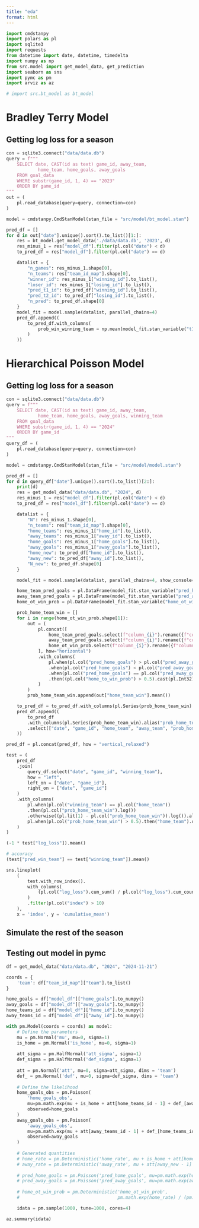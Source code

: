 ```yaml
---
title: "eda"
format: html
---
```



```python
import cmdstanpy
import polars as pl
import sqlite3
import requests
from datetime import date, datetime, timedelta 
import numpy as np
from src.model import get_model_data, get_prediction
import seaborn as sns
import pymc as pm
import arviz as az

# import src.bt_model as bt_model

```


# Bradley Terry Model

## Getting log loss for a season
```python

con = sqlite3.connect("data/data.db") 
query = f"""
    SELECT date, CAST(id as text) game_id, away_team, 
            home_team, home_goals, away_goals
    FROM goal_data
    WHERE substr(game_id, 1, 4) == "2023"
    ORDER BY game_id
"""
out = (
    pl.read_database(query=query, connection=con)
)

model = cmdstanpy.CmdStanModel(stan_file = "src/model/bt_model.stan")

pred_df = []
for d in out["date"].unique().sort().to_list()[1:]:
    res = bt_model.get_model_data('./data/data.db', '2023', d)
    res_minus_1 = res["model_df"].filter(pl.col("date") < d)
    to_pred_df = res["model_df"].filter(pl.col("date") == d)

    datalist = {
        "n_games": res_minus_1.shape[0],
        "n_teams": res["team_id_map"].shape[0],
        "winner_id": res_minus_1["winning_id"].to_list(),
        "loser_id": res_minus_1["losing_id"].to_list(),
        "pred_t1_id": to_pred_df["winning_id"].to_list(),
        "pred_t2_id": to_pred_df["losing_id"].to_list(),
        "n_pred": to_pred_df.shape[0]
    }
    model_fit = model.sample(datalist, parallel_chains=4)
    pred_df.append((
        to_pred_df.with_columns(
            prob_win_winning_team = np.mean(model_fit.stan_variable("t1_pred"), axis=0)
        )
    ))


```







# Hierarchical Poisson Model
## Getting log loss for a season

```python
con = sqlite3.connect("data/data.db") 
query = f"""
    SELECT date, CAST(id as text) game_id, away_team, 
            home_team, home_goals, away_goals, winning_team
    FROM goal_data
    WHERE substr(game_id, 1, 4) == "2024"
    ORDER BY game_id
"""
query_df = (
    pl.read_database(query=query, connection=con)
)

model = cmdstanpy.CmdStanModel(stan_file = "src/model/model.stan")

pred_df = []
for d in query_df["date"].unique().sort().to_list()[2:]:
    print(d)
    res = get_model_data("data/data.db", "2024", d)
    res_minus_1 = res["model_df"].filter(pl.col("date") < d)
    to_pred_df = res["model_df"].filter(pl.col("date") == d)

    datalist = {
        "N": res_minus_1.shape[0],
        "n_teams": res["team_id_map"].shape[0],
        "home_teams": res_minus_1["home_id"].to_list(),
        "away_teams": res_minus_1["away_id"].to_list(),
        "home_goals": res_minus_1["home_goals"].to_list(),
        "away_goals": res_minus_1["away_goals"].to_list(),
        "home_new": to_pred_df["home_id"].to_list(),
        "away_new": to_pred_df["away_id"].to_list(),
        "N_new": to_pred_df.shape[0]
    }

    model_fit = model.sample(datalist, parallel_chains=4, show_console=False, refresh=None)

    home_team_pred_goals = pl.DataFrame(model_fit.stan_variable("pred_home_goals"))
    away_team_pred_goals = pl.DataFrame(model_fit.stan_variable("pred_away_goals"))
    home_ot_win_prob = pl.DataFrame(model_fit.stan_variable("home_ot_win_prob"))

    prob_home_team_win = []
    for i in range(home_ot_win_prob.shape[1]):
        out = (
            pl.concat([
                home_team_pred_goals.select(f"column_{i}").rename({f"column_{i}": "pred_home_goals"}),
                away_team_pred_goals.select(f"column_{i}").rename({f"column_{i}": "pred_away_goals"}),
                home_ot_win_prob.select(f"column_{i}").rename({f"column_{i}": "home_to_win_prob"})
            ], how="horizontal")
            .with_columns(
                pl.when(pl.col("pred_home_goals") > pl.col("pred_away_goals")).then(1)
                .when(pl.col("pred_home_goals") < pl.col("pred_away_goals")).then(0)
                .when(pl.col("pred_home_goals") == pl.col("pred_away_goals"))
                .then((pl.col("home_to_win_prob") > 0.5).cast(pl.Int32)).alias("home_team_win")
            )
        )
        prob_home_team_win.append(out["home_team_win"].mean())

    to_pred_df = to_pred_df.with_columns(pl.Series(prob_home_team_win).alias("prob_home_team_win"))
    pred_df.append((
        to_pred_df
        .with_columns(pl.Series(prob_home_team_win).alias("prob_home_team_win"))
        .select(["date", "game_id", "home_team", "away_team", "prob_home_team_win"])
    ))

pred_df = pl.concat(pred_df, how = "vertical_relaxed")
```



```python


test = (
    pred_df
    .join(
        query_df.select("date", "game_id", "winning_team"),
        how = "left",
        left_on = ["date", "game_id"],
        right_on = ["date", "game_id"]
    )
    .with_columns(
        pl.when(pl.col("winning_team") == pl.col("home_team"))
        .then(pl.col("prob_home_team_win").log())
        .otherwise((pl.lit(1) - pl.col("prob_home_team_win")).log()).alias("log_loss"),
        pl.when(pl.col("prob_home_team_win") > 0.5).then("home_team").otherwise("away_team").alias("pred_win_team")
    )
)

(-1 * test["log_loss"]).mean()

# accuracy
(test["pred_win_team"] == test["winning_team"]).mean()

```


```python
sns.lineplot(
    (
        test.with_row_index().
        with_columns(
            (pl.col("log_loss").cum_sum() / pl.col("log_loss").cum_count()).alias("cumulative_mean")
        )
        .filter(pl.col("index") > 10)
    ), 
    x = 'index', y = 'cumulative_mean')
```

## Simulate the rest of the season



## Testing out model in pymc

```python
df = get_model_data("data/data.db", "2024", "2024-11-21")

coords = {
    'team': df["team_id_map"]["team"].to_list()
}

home_goals = df["model_df"]["home_goals"].to_numpy()
away_goals = df["model_df"]["away_goals"].to_numpy()
home_teams_id = df["model_df"]["home_id"].to_numpy()
away_teams_id = df["model_df"]["away_id"].to_numpy()

with pm.Model(coords = coords) as model:
    # Define the parameters
    mu = pm.Normal('mu', mu=0, sigma=1)
    is_home = pm.Normal('is_home', mu=0, sigma=1)
    
    att_sigma = pm.HalfNormal('att_sigma', sigma=1)
    def_sigma = pm.HalfNormal('def_sigma', sigma=1)
    
    att = pm.Normal('att', mu=0, sigma=att_sigma, dims = 'team')
    def_ = pm.Normal('def', mu=0, sigma=def_sigma, dims = 'team')
    
    # Define the likelihood
    home_goals_obs = pm.Poisson(
        'home_goals_obs', 
        mu=pm.math.exp(mu + is_home + att[home_teams_id - 1] + def_[away_teams_id - 1]), 
        observed=home_goals
    )
    away_goals_obs = pm.Poisson(
        'away_goals_obs', 
        mu=pm.math.exp(mu + att[away_teams_id - 1] + def_[home_teams_id - 1]), 
        observed=away_goals
    )
    
    # Generated quantities
    # home_rate = pm.Deterministic('home_rate', mu + is_home + att[home_new - 1] + def_[away_new - 1])
    # away_rate = pm.Deterministic('away_rate', mu + att[away_new - 1] + def_[home_new - 1])
    
    # pred_home_goals = pm.Poisson('pred_home_goals', mu=pm.math.exp(home_rate), shape=N_new)
    # pred_away_goals = pm.Poisson('pred_away_goals', mu=pm.math.exp(away_rate), shape=N_new)
    
    # home_ot_win_prob = pm.Deterministic('home_ot_win_prob', 
    #                                     pm.math.exp(home_rate) / (pm.math.exp(home_rate) + pm.math.exp(away_rate)))

    idata = pm.sample(1000, tune=1000, cores=4)
```


```python
az.summary(idata)
```